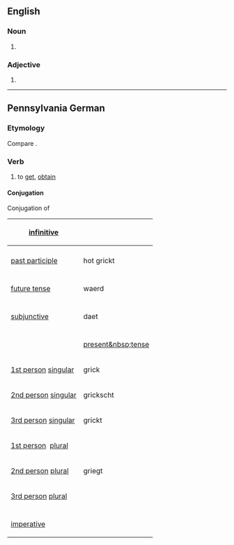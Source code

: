 ==English==

===Noun===
{{head|en|misspelling}}

# {{misspelling of|greige|lang=en}}

===Adjective===
{{head|en|misspelling}}

# {{misspelling of|greige|lang=en}}

----

==Pennsylvania German==

===Etymology===
Compare {{cog|de|kriegen}}.

===Verb===
{{head|pdc|verb}}

# to [[get]], [[obtain]]

====Conjugation====

<div class="NavFrame" style="width: 42em;">
<div class="NavHead">Conjugation of ''{{PAGENAME}}''</div>
<div class="NavContent">
{| style="width:100%; margin: 0px;" class="wikitable inflection-table"
|-
! [[infinitive]]
| colspan="2" | {{PAGENAME}}
|-
|
|-
! [[past participle]]
| hot grickt
|-
| colspan="2" |
|-
! [[future tense]]
| waerd {{PAGENAME}}
|- 
| colspan="2" |
|-
! [[subjunctive]]
| daet {{PAGENAME}}
|- 
| colspan="2" |
|-
! || [[present&nbsp;tense]]
|-
! [[first-person|1st&nbsp;person]]&nbsp;[[singular]]
| grick
|-
! [[second-person|2nd&nbsp;person]]&nbsp;[[singular]]
| grickscht
|-
! [[third-person|3rd&nbsp;person]]&nbsp;[[singular]]
| grickt
|-
! [[first-person|1st&nbsp;person]]&nbsp; [[plural]]
| {{PAGENAME}}
|-
! [[second-person|2nd&nbsp;person]]&nbsp;[[plural]]
| griegt
|-
! [[third-person|3rd&nbsp;person]]&nbsp;[[plural]]
| {{PAGENAME}}
|-
| colspan="2" |
|-
! [[imperative]]
| 
|}</div></div>